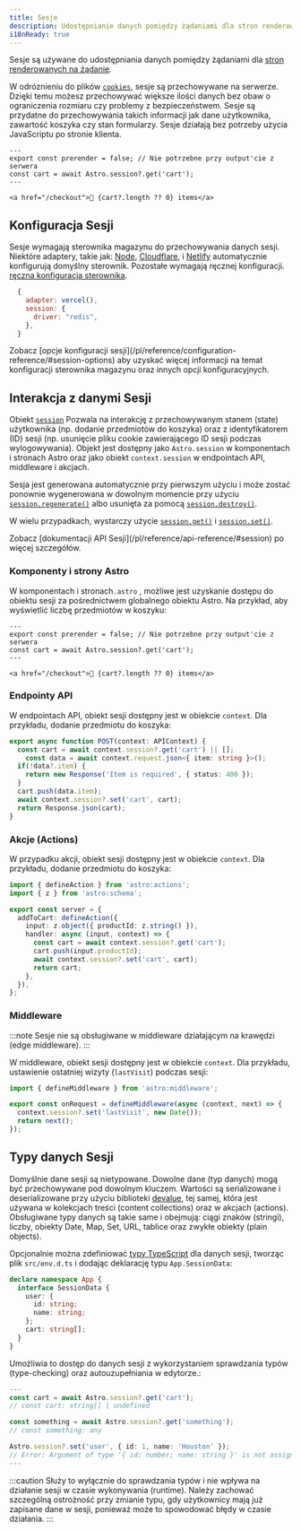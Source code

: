 ```yaml
---
title: Sesje
description: Udostępnianie danych pomiędzy żądaniami dla stron renderowanych na żądanie
i18nReady: true
---
```



<p>
<Since v="5.7.0" />
</p>

Sesje są używane do udostępniania danych pomiędzy żądaniami dla [stron renderowanych na żądanie](/pl/guides/on-demand-rendering/). 

W odróznieniu do plików [`cookies`](/pl/guides/on-demand-rendering/#cookies), sesje są przechowywane na serwerze. Dzięki temu możesz przechowywać większe ilości danych bez obaw o ograniczenia rozmiaru czy problemy z bezpieczeństwem.
Sesje są przydatne do przechowywania takich informacji jak dane użytkownika, zawartość koszyka czy stan formularzy. Sesje działają bez potrzeby użycia JavaScriptu po stronie klienta.

```astro title="src/components/CartButton.astro" {3}
---
export const prerender = false; // Nie potrzebne przy output'cie z serwera
const cart = await Astro.session?.get('cart');
---

<a href="/checkout">🛒 {cart?.length ?? 0} items</a>
```

## Konfiguracja Sesji

Sesje wymagają sterownika magazynu do przechowywania danych sesji. Niektóre adaptery, takie jak: [Node](/pl/guides/integrations-guide/node/#sessions), [Cloudflare](/pl/guides/integrations-guide/cloudflare/#sessions), i [Netlify](/pl/guides/integrations-guide/netlify/#sessions) automatycznie konfigurują domyślny sterownik. Pozostałe wymagają ręcznej konfiguracji. [ręczna konfiguracja sterownika](/pl/reference/configuration-reference/#sessiondriver). 

```js title="astro.config.mjs" ins={4}
  {
    adapter: vercel(),
    session: {
      driver: "redis",
    },
  }
```

<ReadMore>
  Zobacz [opcje konfiguracji sesji](/pl/reference/configuration-reference/#session-options) aby uzyskać więcej informacji na temat konfiguracji sterownika magazynu oraz innych opcji konfiguracyjnych.
</ReadMore>


## Interakcja z danymi Sesji

Obiekt [`session`](/pl/reference/api-reference/#session) Pozwala na interakcję z przechowywanym stanem (state) użytkownika (np. dodanie przedmiotów do koszyka) oraz z identyfikatorem (ID) sesji (np. usunięcie pliku cookie zawierającego ID sesji podczas wylogowywania). Objekt jest dostępny jako `Astro.session` w komponentach i stronach Astro oraz jako obiekt `context.session` w endpointach API, middleware i akcjach.

Sesja jest generowana automatycznie przy pierwszym użyciu i może zostać ponownie wygenerowana w dowolnym momencie przy użyciu [`session.regenerate()`](/pl/reference/api-reference/#regenerate) albo usunięta za pomocą [`session.destroy()`](/pl/reference/api-reference/#destroy).

W wielu przypadkach, wystarczy użycie [`session.get()`](/pl/reference/api-reference/#get) i [`session.set()`](/pl/reference/api-reference/#set). 

<ReadMore>
Zobacz [dokumentacji API Sesji](/pl/reference/api-reference/#session) po więcej szczegółów.
</ReadMore>

### Komponenty i strony Astro

W komponentach i stronach`.astro` , możliwe jest uzyskanie dostępu do obiektu sesji za pośrednictwem globalnego obiektu Astro. Na przykład, aby wyświetlić liczbę przedmiotów w koszyku:

```astro title="src/components/CartButton.astro" "Astro.session"
---
export const prerender = false; // Nie potrzebne przy output'cie z serwera
const cart = await Astro.session?.get('cart');
---

<a href="/checkout">🛒 {cart?.length ?? 0} items</a>
```

### Endpointy API

W endpointach API, obiekt sesji dostępny jest w obiekcie `context`. Dla przykładu, dodanie przedmiotu do koszyka:

```ts title="src/pages/api/addToCart.ts" "context.session"
export async function POST(context: APIContext) {
  const cart = await context.session?.get('cart') || [];
	const data = await context.request.json<{ item: string }>();
  if(!data?.item) {
    return new Response('Item is required', { status: 400 });
  }
  cart.push(data.item);
  await context.session?.set('cart', cart);
  return Response.json(cart);
}
```

### Akcje (Actions)

W przypadku akcji, obiekt sesji dostępny jest w obiekcie `context`. Dla przykładu, dodanie przedmiotu do koszyka:

```ts title="src/actions/addToCart.ts" "context.session"
import { defineAction } from 'astro:actions';
import { z } from 'astro:schema';

export const server = {
  addToCart: defineAction({
    input: z.object({ productId: z.string() }),
    handler: async (input, context) => {
      const cart = await context.session?.get('cart');
      cart.push(input.productId);
      await context.session?.set('cart', cart);
      return cart;
    },
  }),
};
```

### Middleware

:::note
Sesje nie są obsługiwane w middleware działającym na krawędzi (edge middleware).
:::

W middleware, obiekt sesji dostępny jest w obiekcie `context`. Dla przykładu, ustawienie ostatniej wizyty (`lastVisit`) podczas sesji:

```ts title="src/middleware.ts" "context.session"
import { defineMiddleware } from 'astro:middleware';

export const onRequest = defineMiddleware(async (context, next) => {
  context.session?.set('lastVisit', new Date());
  return next();
});
```

## Typy danych Sesji

Domyślnie dane sesji są nietypowane. Dowolne dane (typ danych) mogą być przechowywane pod dowolnym kluczem. Wartości są serializowane i deserializowane przy użyciu biblioteki [devalue](https://github.com/Rich-Harris/devalue), tej samej, która jest używana w kolekcjach treści (content collections) oraz w akcjach (actions). Obsługiwane typy danych są takie same i obejmują: ciągi znaków (stringi), liczby, obiekty Date, Map, Set, URL, tablice oraz zwykłe obiekty (plain objects).

Opcjonalnie można zdefiniować [typy TypeScript](/pl/guides/typescript/#extending-global-types) dla danych sesji, tworząc plik `src/env.d.ts`  i dodając deklarację typu `App.SessionData`:

```ts title="src/env.d.ts"
declare namespace App {
  interface SessionData {
    user: {
      id: string;
      name: string;
    };
    cart: string[];
  }
}
```

Umożliwia to dostęp do danych sesji z wykorzystaniem sprawdzania typów (type-checking) oraz autouzupełniania w edytorze.:

```ts title="src/components/CartButton.astro"
---
const cart = await Astro.session?.get('cart');
// const cart: string[] | undefined

const something = await Astro.session?.get('something');
// const something: any

Astro.session?.set('user', { id: 1, name: 'Houston' });
// Error: Argument of type '{ id: number; name: string }' is not assignable to parameter of type '{ id: string; name: string; }'.
---
```

:::caution
Służy to wyłącznie do sprawdzania typów i nie wpływa na działanie sesji w czasie wykonywania (runtime).
Należy zachować szczególną ostrożność przy zmianie typu, gdy użytkownicy mają już zapisane dane w sesji, ponieważ może to spowodować błędy w czasie działania.
:::
